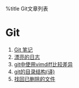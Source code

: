 %title Git文章列表
=Git=
# [[git/git_notes|Git 笔记]]
# [[git/pretty_log|漂亮的日志]]
# [[git/using_vimdiff_as_difftoo|git中使用vimdiff比较差异]]
# [[git/git_directory_structure|git的目录结构(译)]]
# [[git/restore_a_deleted_file|找回已删除的文件]]
